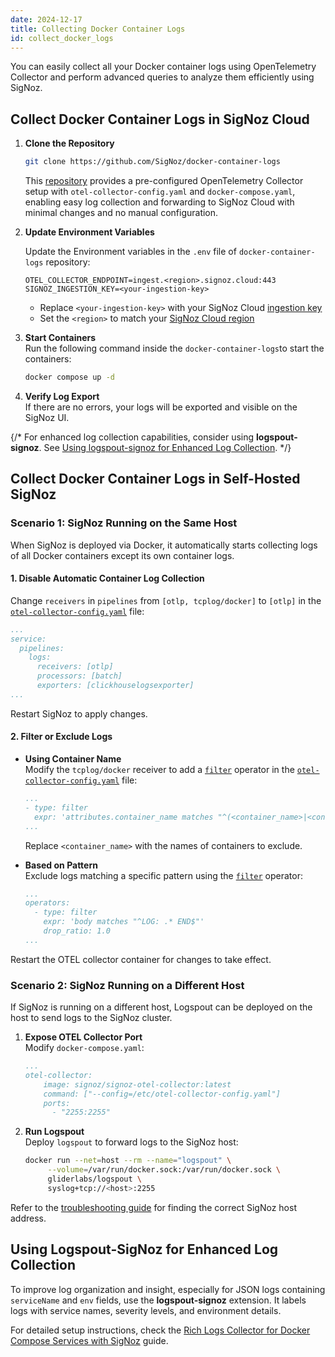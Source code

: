 ```yaml
---
date: 2024-12-17
title: Collecting Docker Container Logs
id: collect_docker_logs
---
```


You can easily collect all your Docker container logs using OpenTelemetry Collector and perform advanced queries to analyze them efficiently using SigNoz.

<Tabs entityName="plans">

<TabItem value="signoz-cloud" label="SigNoz Cloud" default>

## Collect Docker Container Logs in SigNoz Cloud

1. **Clone the Repository**
   ```bash
   git clone https://github.com/SigNoz/docker-container-logs
   ```
   This [repository](https://github.com/SigNoz/docker-container-logs) provides a pre-configured OpenTelemetry Collector setup with `otel-collector-config.yaml` and 
   `docker-compose.yaml`, enabling easy log collection and forwarding to SigNoz Cloud with minimal changes and no manual configuration.

2. **Update Environment Variables**

   Update the  Environment variables in the `.env` file of `docker-container-logs` repository:
   ```.env
   OTEL_COLLECTOR_ENDPOINT=ingest.<region>.signoz.cloud:443
   SIGNOZ_INGESTION_KEY=<your-ingestion-key>
   ```
   - Replace `<your-ingestion-key>` with your SigNoz Cloud [ingestion key](https://signoz.io/docs/ingestion/signoz-cloud/keys/)
   - Set the `<region>` to match your [SigNoz Cloud region](https://signoz.io/docs/ingestion/signoz-cloud/overview/#endpoint)

3. **Start Containers**  
   Run the following command inside the `docker-container-logs`to start the containers:
   ```bash
   docker compose up -d
   ```

4. **Verify Log Export**  
   If there are no errors, your logs will be exported and visible on the SigNoz UI.

{/* <Admonition type="info">
For enhanced log collection capabilities, consider using **logspout-signoz**. See [Using logspout-signoz for Enhanced Log Collection](#using-logspout-signoz-for-enhanced-log-collection).
</Admonition> */}

</TabItem>

<TabItem value="self-hosted" label="Self-Host">

## Collect Docker Container Logs in Self-Hosted SigNoz

### Scenario 1: SigNoz Running on the Same Host

When SigNoz is deployed via Docker, it automatically starts collecting logs of all Docker containers except its own container logs.

#### 1. Disable Automatic Container Log Collection
Change `receivers` in `pipelines` from `[otlp, tcplog/docker]` to `[otlp]` in the [`otel-collector-config.yaml`](https://github.com/SigNoz/signoz/blob/develop/deploy/docker/clickhouse-setup/otel-collector-config.yaml) file:

```yaml:/deploy/docker/clickhouse-setup/otel-collector-config.yaml {5}
...
service:
  pipelines:
    logs:
      receivers: [otlp]
      processors: [batch]
      exporters: [clickhouselogsexporter]
...
```
Restart SigNoz to apply changes.

#### 2. Filter or Exclude Logs

- **Using Container Name**  
   Modify the `tcplog/docker` receiver to add a [`filter`](https://github.com/open-telemetry/opentelemetry-collector-contrib/blob/main/pkg/stanza/docs/operators/filter.md) operator in the [`otel-collector-config.yaml`](https://github.com/SigNoz/signoz/blob/develop/deploy/docker/clickhouse-setup/otel-collector-config.yaml) file:
   ```yaml {2}
   ...
   - type: filter
     expr: 'attributes.container_name matches "^(<container_name>|<container_name>)"'
   ...
   ```
   Replace `<container_name>` with the names of containers to exclude.

- **Based on Pattern**  
   Exclude logs matching a specific pattern using the [`filter`](https://github.com/open-telemetry/opentelemetry-collector-contrib/blob/main/pkg/stanza/docs/operators/filter.md) operator:
   ```yaml {3-5}
   ...
   operators:
     - type: filter
       expr: 'body matches "^LOG: .* END$"'
       drop_ratio: 1.0
   ...
   ```

Restart the OTEL collector container for changes to take effect.

### Scenario 2: SigNoz Running on a Different Host
If SigNoz is running on a different host, Logspout can be deployed on the host to send logs to the SigNoz cluster.

1. **Expose OTEL Collector Port**  
   Modify `docker-compose.yaml`:

   ```yaml:/deploy/docker/clickhouse-setup/docker-compose-minimal.yaml {6}
   ...
   otel-collector:
       image: signoz/signoz-otel-collector:latest
       command: ["--config=/etc/otel-collector-config.yaml"]
       ports:
         - "2255:2255"
   ```

2. **Run Logspout**  
   Deploy `logspout` to forward logs to the SigNoz host:
   ```bash
   docker run --net=host --rm --name="logspout" \
        --volume=/var/run/docker.sock:/var/run/docker.sock \
        gliderlabs/logspout \
        syslog+tcp://<host>:2255
   ```

Refer to the [troubleshooting guide](https://signoz.io/docs/install/troubleshooting/#signoz-otel-collector-address-grid) for finding the correct SigNoz host address.

</TabItem>

</Tabs>

## Using Logspout-SigNoz for Enhanced Log Collection

To improve log organization and insight, especially for JSON logs containing `serviceName` and `env` fields, use the **logspout-signoz** extension. It labels logs with service names, severity levels, and environment details.

For detailed setup instructions, check the [Rich Logs Collector for Docker Compose Services with SigNoz](/blog/logspout-signoz-setup) guide.
